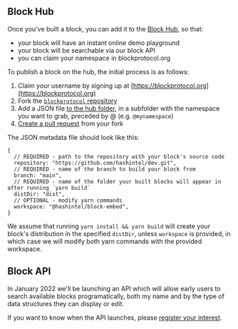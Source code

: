 ## Block Hub

Once you've built a block, you can add it to the [Block Hub](https://blockprotocol.org/hub), so that:

- your block will have an instant online demo playground
- your block will be searchable via our block API
- you can claim your namespace in blockprotocol.org

To publish a block on the hub, the initial process is as follows:

1.  Claim your username by signing up at [https://blockprotocol.org](https://blockprotocol.org)
1.  Fork the [`blockprotocol` repository](https://github.com/blockprotocol/blockprotocol)
1.  Add a JSON file [to the hub folder](https://github.com/blockprotocol/blockprotocol/tree/main/hub), in a subfolder with the namespace you want to grab, preceded by @ (e.g. `@mynamespace`)
1.  [Create a pull request](https://github.com/blockprotocol/blockprotocol/compare) from your fork

The JSON metadata file should look like this:

```json5
{
  // REQUIRED - path to the repository with your block's source code
  repository: "https://github.com/hashintel/dev.git",
  // REQUIRED - name of the branch to build your block from
  branch: "main",
  // REQUIRED - name of the folder your built blocks will appear in after running `yarn build`
  distDir: "dist",
  // OPTIONAL - modify yarn commands
  workspace: "@hashintel/block-embed",
}
```

We assume that running `yarn install && yarn build` will create your block's distribution in the specified `distDir`,
unless `workspace` is provided, in which case we will modify both yarn commands with the provided workspace.

## Block API

In January 2022 we'll be launching an API which will allow early users to search available blocks programatically,
both my name and by the type of data structures they can display or edit.

If you want to know when the API launches, please [register your interest](https://blockprotocol.org/partners).
